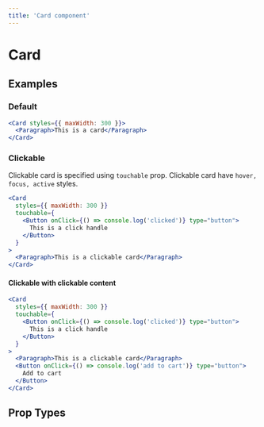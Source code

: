 ```yaml
---
title: 'Card component'
---
```


# Card

## Examples

### Default

```jsx live=true
<Card styles={{ maxWidth: 300 }}>
  <Paragraph>This is a card</Paragraph>
</Card>
```

### Clickable

Clickable card is specified using `touchable` prop. Clickable card have `hover, focus, active` styles.

```jsx live=true
<Card
  styles={{ maxWidth: 300 }}
  touchable={
    <Button onClick={() => console.log('clicked')} type="button">
      This is a click handle
    </Button>
  }
>
  <Paragraph>This is a clickable card</Paragraph>
</Card>
```

#### Clickable with clickable content

```jsx live=true
<Card
  styles={{ maxWidth: 300 }}
  touchable={
    <Button onClick={() => console.log('clicked')} type="button">
      This is a click handle
    </Button>
  }
>
  <Paragraph>This is a clickable card</Paragraph>
  <Button onClick={() => console.log('add to cart')} type="button">
    Add to cart
  </Button>
</Card>
```

## Prop Types

<PropTypes component="Card" />
